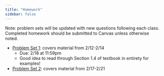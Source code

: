 ```yaml
---
title: "Homework"
sidebar: false
---
```


Note: problem sets will be updated with new questions following each class. Completed homework should be submitted to Canvas unless otherwise noted.

-   [Problem Set 1](weeks/hw/310_hw1.pdf): covers material from 2/12-2/14
    -   Due: 2/18 at 11:59pm
    -   Good idea to read through Section 1.4 of textbook in entirety for examples!
-   [Problem Set 2](weeks/hw/310_hw2.pdf): covers material from 2/17-2/21
